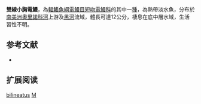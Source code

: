 {{Speciesbox
| name = 雙線小胸電鰻
| image = 
| image_width = 250px
| status = NE
| status_system = IUCN3.1
| genus = Microsternarchus
| species = bilineatus
| authority = [[Fernández-Yépez|Fernández-Yépez]], 1968
| synonyms = 
}}
'''雙線小胸電鰻'''，為[[輻鰭魚綱|輻鰭魚綱]][[電鰻目|電鰻目]][[短吻電鰻科|短吻電鰻科]]的其中一[[種|種]]，為熱帶淡水魚，分布於[[南美洲|南美洲]][[奧里諾科河|奧里諾科河]]上游及[[黑河|黑河]]流域，體長可達12公分，棲息在底中層水域，生活習性不明。

==参考文献==
*{{FishBase_species|genus=Microsternarchus|species=bilineatus|year=2015|month=9}}

== 扩展阅读 ==
{{refbegin}}
{{wikispecies-inline|Microsternarchus bilineatus|雙線小胸電鰻}}
{{refend}}
{{Taxonbar|from=Q6394182}}

[[Category:小胸電鰻屬|bilineatus]]
[[Category:1968年描述的魚類|M]]
